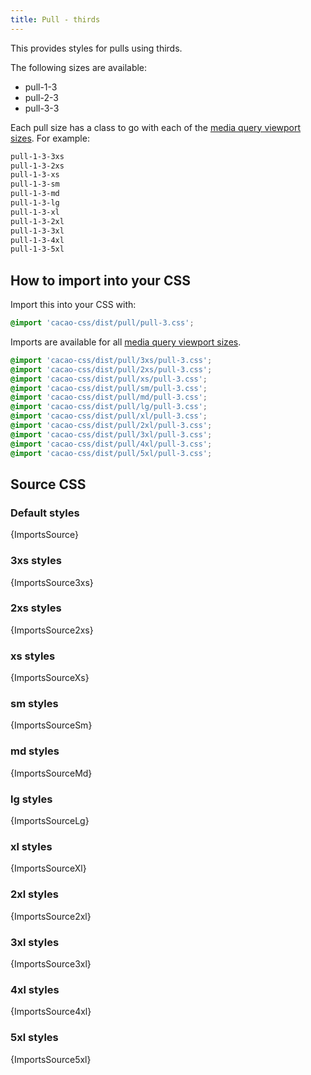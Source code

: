 ```yaml
---
title: Pull - thirds
---
```


This provides styles for pulls using thirds.

The following sizes are available:

- pull-1-3
- pull-2-3
- pull-3-3

Each pull size has a class to go with each of the [media query viewport sizes](/styles/media#viewport-media-queries). For example:

```css
pull-1-3-3xs
pull-1-3-2xs
pull-1-3-xs
pull-1-3-sm
pull-1-3-md
pull-1-3-lg
pull-1-3-xl
pull-1-3-2xl
pull-1-3-3xl
pull-1-3-4xl
pull-1-3-5xl
```

## How to import into your CSS

Import this into your CSS with:

```css
@import 'cacao-css/dist/pull/pull-3.css';
```

Imports are available for all [media query viewport sizes](/styles/media#viewport-media-queries).

```css
@import 'cacao-css/dist/pull/3xs/pull-3.css';
@import 'cacao-css/dist/pull/2xs/pull-3.css';
@import 'cacao-css/dist/pull/xs/pull-3.css';
@import 'cacao-css/dist/pull/sm/pull-3.css';
@import 'cacao-css/dist/pull/md/pull-3.css';
@import 'cacao-css/dist/pull/lg/pull-3.css';
@import 'cacao-css/dist/pull/xl/pull-3.css';
@import 'cacao-css/dist/pull/2xl/pull-3.css';
@import 'cacao-css/dist/pull/3xl/pull-3.css';
@import 'cacao-css/dist/pull/4xl/pull-3.css';
@import 'cacao-css/dist/pull/5xl/pull-3.css';
```

## Source CSS

<!-- markdownlint-disable -->

### Default styles

<CodeBlock language="css" title="pull/pull-3.css">{ImportsSource}</CodeBlock>

### 3xs styles

<CodeBlock language="css" title="pull/3xs/pull-3.css">{ImportsSource3xs}</CodeBlock>

### 2xs styles

<CodeBlock language="css" title="pull/2xs/pull-3.css">{ImportsSource2xs}</CodeBlock>

### xs styles

<CodeBlock language="css" title="pull/xs/pull-3.css">{ImportsSourceXs}</CodeBlock>

### sm styles

<CodeBlock language="css" title="pull/sm/pull-3.css">{ImportsSourceSm}</CodeBlock>

### md styles

<CodeBlock language="css" title="pull/md/pull-3.css">{ImportsSourceMd}</CodeBlock>

### lg styles

<CodeBlock language="css" title="pull/lg/pull-3.css">{ImportsSourceLg}</CodeBlock>

### xl styles

<CodeBlock language="css" title="pull/xl/pull-3.css">{ImportsSourceXl}</CodeBlock>

### 2xl styles

<CodeBlock language="css" title="pull/2xl/pull-3.css">{ImportsSource2xl}</CodeBlock>

### 3xl styles

<CodeBlock language="css" title="pull/3xl/pull-3.css">{ImportsSource3xl}</CodeBlock>

### 4xl styles

<CodeBlock language="css" title="pull/4xl/pull-3.css">{ImportsSource4xl}</CodeBlock>

### 5xl styles

<CodeBlock language="css" title="pull/5xl/pull-3.css">{ImportsSource5xl}</CodeBlock>
